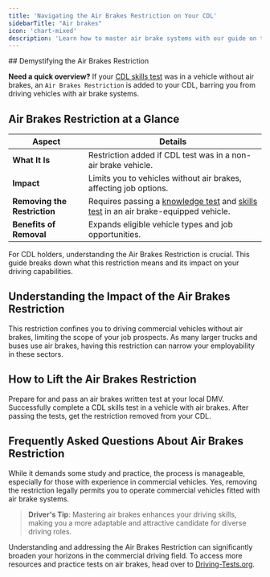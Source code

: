 ```yaml
---
title: 'Navigating the Air Brakes Restriction on Your CDL'
sidebarTitle: "Air brakes"
icon: 'chart-mixed'
description: 'Learn how to master air brake systems with our guide on the Air Brakes Endorsement, offering essential tips for maintenance, usage, and CDL test procedures.'
---
```

<Snippet file="andrei.mdx" />
## Demystifying the Air Brakes Restriction

<Tip>**Need a quick overview?** If your [CDL skills test](/cdl/essentials/skills-test) was in a vehicle without air brakes, an <code>Air Brakes Restriction</code> is added to your CDL, barring you from driving vehicles with air brake systems.</Tip>

## Air Brakes Restriction at a Glance

| **Aspect** | **Details** |
|------------|-------------|
| **What It Is** | Restriction added if CDL test was in a non-air brake vehicle. |
| **Impact** | Limits you to vehicles without air brakes, affecting job options. |
| **Removing the Restriction** | Requires passing a [knowledge test](/cdl/essentials/written-tests/air-brakes) and [skills test](/cdl/essentials/skills-test) in an air brake-equipped vehicle. |
| **Benefits of Removal** | Expands eligible vehicle types and job opportunities. |

For CDL holders, understanding the Air Brakes Restriction is crucial. This guide breaks down what this restriction means and its impact on your driving capabilities.

## Understanding the Impact of the Air Brakes Restriction

<CardGroup cols={2}>
  <Card title="Vehicle Type Limitation" icon="ban">
    This restriction confines you to driving commercial vehicles without air brakes, limiting the scope of your job prospects.
  </Card>

  <Card title="Employment Opportunities" icon="briefcase">
    As many larger trucks and buses use air brakes, having this restriction can narrow your employability in these sectors.
  </Card>
</CardGroup>

## How to Lift the Air Brakes Restriction

<Steps>
  <Step title="Knowledge Test on Air Brakes">
    Prepare for and pass an air brakes written test at your local DMV.
  </Step>

  <Step title="Skill Test in an Air Brake-Equipped Vehicle">
    Successfully complete a CDL skills test in a vehicle with air brakes.
  </Step>

  <Step title="Update Your CDL">
    After passing the tests, get the restriction removed from your CDL.
  </Step>
</Steps>

## Frequently Asked Questions About Air Brakes Restriction

<AccordionGroup>
  <Accordion title="Is removing the restriction challenging?">
    While it demands some study and practice, the process is manageable, especially for those with experience in commercial vehicles.
  </Accordion>

  <Accordion title="Can I drive any air brake-equipped vehicle post-removal?">
    Yes, removing the restriction legally permits you to operate commercial vehicles fitted with air brake systems.
  </Accordion>
</AccordionGroup>

> **Driver's Tip**: Mastering air brakes enhances your driving skills, making you a more adaptable and attractive candidate for diverse driving roles.


Understanding and addressing the Air Brakes Restriction can significantly broaden your horizons in the commercial driving field. To access more resources and practice tests on air brakes, head over to [Driving-Tests.org](https://driving-tests.org).

<Snippet file="cdl-premium.mdx" />
